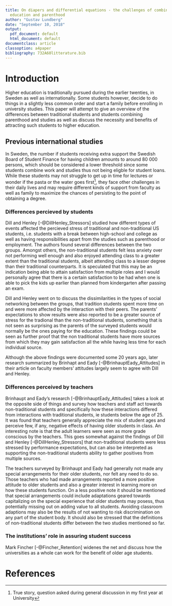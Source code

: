 ```yaml
---
title: On diapers and differential equations - the challenges of combining higher
  education and parenthood
author: "Gustav Lundberg"
date: "September 10, 2018"
output:
  pdf_document: default
  html_document: default
documentclass: article
classoption: a4paper
bibliography: 732A60litterature.bib
---
```


# Introduction

Higher education is traditionally pursued during the earlier twenties, in Sweden as well as internationally. Some students however, decide to do things in a slightly less common order and start a family before enrolling in university studies. This paper will attempt to give an overview of the differences between traditional students and students combining parenthood and studies as well as discuss the necessity and benefits of attracting such students to higher education. 

## Previous international studies
In Sweden, the number if students receiving extra support the Swedish Board of Student Finance for having children amounts to around 80 000 persons, which should be considered a lower threshold since some students combine work and studies thus not being eligble for student loans. While these students may not struggle to get up in time for lectures or wonder if the pasta or the water goes first^[True story, question asked during general discussion in my first year at University], they face other challenges in their daily lives and may require different kinds of support from faculty as well as family to maximize the chances of persisting to the point of obtaining a degree.

### Differences percieved by students
Dill and Henley [-@DillHenley_Stressors] studied how different types of events affected the percieved stress of traditional and non-traditional US students, i.e. students with a break between high-school and college as well as having responsibilities apart from the studies such as parenthood or employment. The authors found several differences between the two groups. Amongst others, the non-traditional students felt less anxiety over not performing well enough and also enjoyed attending class to a greater extent than the traditional students, albeit attending class to a lesser degree than their traditional counterparts. It is speculated that this may be an indication being able to attain satisfaction from multiple roles and I would personally agree that there is a certain satisfaction to be had when one is able to pick the kids up earlier than planned from kindergarten after passing an exam.

Dill and Henley went on to discuss the dissimilarities in the types of social networking between the groups, that tradition students spent more time on and were more affected by the interaction with their peers. The parents' expectations to show results were also reported to be a greater source of stress for the tradional than the non-traditional students, something that is not seen as surprising as the parents of the surveyed students would normally be the ones paying for the education. These findings could be seen as further proof that the non traditional students have more sources from which they may gain satisfaction all the while having less time for each individual source.

Although the above findings were documented some 20 years ago, later research summarized by Brinhapt and Eady [-@BrinhauptEady_Attitudes] in their article on faculty members' attitudes largely seem to agree with Dill and Henley. 

### Differences perceived by teachers
Brinhaupt and Eady's research [-@BrinhauptEady_Attitudes] takes a look at the opposite side of things and survey how teachers and staff act towards non-traditional students and specifically how these interactions differed from interactions with traditional students, ie students below the age of 25. It was found that teachers generally appreciate the mix of student ages and perceive few, if any,  negative effects of having older students in class. An interesting note is that the adult learners were seen as more grade conscious by the teachers. This goes somewhat against the findings of Dill and Henley [-@DillHenley_Stressors] that non-traditional students were less stressed by performance expectations, but can also be interpreted as supporting the non-traditional students ability to gather positives from multiple sources.

The teachers surveyed by Brinhaupt and Eady had generally not made any special arrangements for their older students, nor felt any need to do so. Those teachers who had made arrangements reported a more positive attitude to older students and also a greater interest in learning more on how these students function. On a less positive note it should be mentioned that special arrangements could include adaptations geared towards capitalizing on the special experience that older students may posess, thus potentially missing out on adding value to all students. Avoiding classroom adaptions may also be the results of not wanting to risk discrimination on any part of the student body. It should also be stressed that the definitions of non-traditional students differ between the two studies mentioned so far.

### The institutions' role in assuring student success
Mark Fincher [-@Fincher_Retention] widenes the net and discuss how the universities as a whole can work for the benefit of older age students.




# References
